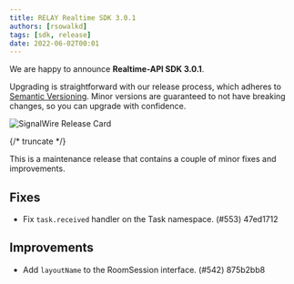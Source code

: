 ---
title: RELAY Realtime SDK 3.0.1
authors: [rsowalkd]
tags: [sdk, release]
date: 2022-06-02T00:01
---

We are happy to announce **Realtime-API SDK 3.0.1**.

Upgrading is straightforward with our release process, which adheres to [Semantic Versioning](https://semver.org/).
Minor versions are guaranteed to not have breaking changes, so you can upgrade with confidence.

![SignalWire Release Card](./_img/img.png)


{/* truncate */}

This is a maintenance release that contains a couple of minor fixes and improvements.

## Fixes
- Fix `task.received` handler on the Task namespace. (#553) 47ed1712

## Improvements
- Add `layoutName` to the RoomSession interface. (#542) 875b2bb8